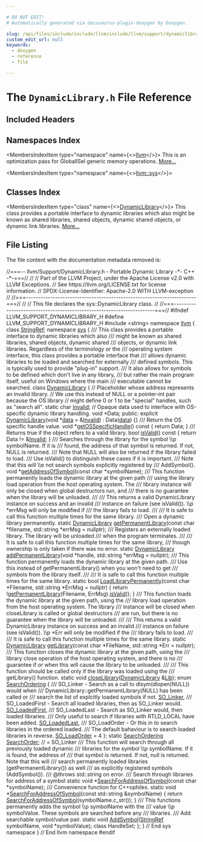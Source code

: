 ```yaml
---

# DO NOT EDIT!
# Automatically generated via docusaurus-plugin-doxygen by Doxygen.

slug: /api/files/include/include/llvm/include/llvm/support/dynamiclibrary-h
custom_edit_url: null
keywords:
  - doxygen
  - reference
  - file

---
```





# The `DynamicLibrary.h` File Reference

<DoxygenPage pluginConfig={pluginConfig}>



## Included Headers

<IncludesList>
<IncludesListItem
  filePath="string"
  permalink=""
  isLocal="false" />
</IncludesList>

## Namespaces Index

<MembersIndex>

<MembersIndexItem
  type="namespace"
  name={<><a href="/docs/api/namespaces/llvm">llvm</a></>}>
This is an optimization pass for GlobalISel generic memory operations. <a href="/docs/api/namespaces/llvm/#details">More...</a>
</MembersIndexItem>

<MembersIndexItem
  type="namespace"
  name={<><a href="/docs/api/namespaces/llvm/sys">llvm::sys</a></>}>
</MembersIndexItem>

</MembersIndex>

## Classes Index

<MembersIndex>

<MembersIndexItem
  type="class"
  name={<><a href="/docs/api/classes/llvm/sys/dynamiclibrary">DynamicLibrary</a></>}>
This class provides a portable interface to dynamic libraries which also might be known as shared libraries, shared objects, dynamic shared objects, or dynamic link libraries. <a href="/docs/api/classes/llvm/sys/dynamiclibrary/#details">More...</a>
</MembersIndexItem>

</MembersIndex>


## File Listing

The file content with the documentation metadata removed is:

<ProgramListing>

<Link id="l00001" /><CodeLine lineNumber="1"><Highlight kind="comment">//===-- llvm/Support/DynamicLibrary.h - Portable Dynamic Library -&#42;- C++ -&#42;-===//</Highlight><Highlight kind="normal"></Highlight></CodeLine>
<Link id="l00002" /><CodeLine lineNumber="2"><Highlight kind="normal"></Highlight><Highlight kind="comment">//</Highlight><Highlight kind="normal"></Highlight></CodeLine>
<Link id="l00003" /><CodeLine lineNumber="3"><Highlight kind="normal"></Highlight><Highlight kind="comment">// Part of the LLVM Project, under the Apache License v2.0 with LLVM Exceptions.</Highlight><Highlight kind="normal"></Highlight></CodeLine>
<Link id="l00004" /><CodeLine lineNumber="4"><Highlight kind="normal"></Highlight><Highlight kind="comment">// See https://llvm.org/LICENSE.txt for license information.</Highlight><Highlight kind="normal"></Highlight></CodeLine>
<Link id="l00005" /><CodeLine lineNumber="5"><Highlight kind="normal"></Highlight><Highlight kind="comment">// SPDX-License-Identifier: Apache-2.0 WITH LLVM-exception</Highlight><Highlight kind="normal"></Highlight></CodeLine>
<Link id="l00006" /><CodeLine lineNumber="6"><Highlight kind="normal"></Highlight><Highlight kind="comment">//</Highlight><Highlight kind="normal"></Highlight></CodeLine>
<Link id="l00007" /><CodeLine lineNumber="7"><Highlight kind="normal"></Highlight><Highlight kind="comment">//===----------------------------------------------------------------------===//</Highlight><Highlight kind="normal"></Highlight></CodeLine>
<Link id="l00008" /><CodeLine lineNumber="8"><Highlight kind="normal"></Highlight><Highlight kind="comment">//</Highlight><Highlight kind="normal"></Highlight></CodeLine>
<Link id="l00009" /><CodeLine lineNumber="9"><Highlight kind="normal"></Highlight><Highlight kind="comment">// This file declares the sys::DynamicLibrary class.</Highlight><Highlight kind="normal"></Highlight></CodeLine>
<Link id="l00010" /><CodeLine lineNumber="10"><Highlight kind="normal"></Highlight><Highlight kind="comment">//</Highlight><Highlight kind="normal"></Highlight></CodeLine>
<Link id="l00011" /><CodeLine lineNumber="11"><Highlight kind="normal"></Highlight><Highlight kind="comment">//===----------------------------------------------------------------------===//</Highlight><Highlight kind="normal"></Highlight></CodeLine>
<Link id="l00012" /><CodeLine lineNumber="12"><Highlight kind="normal"></Highlight></CodeLine>
<Link id="l00013" /><CodeLine lineNumber="13"><Highlight kind="normal"></Highlight><Highlight kind="preprocessor">#ifndef LLVM&#95;SUPPORT&#95;DYNAMICLIBRARY&#95;H</Highlight><Highlight kind="normal"></Highlight></CodeLine>
<Link id="l00014" /><CodeLine lineNumber="14"><Highlight kind="normal"></Highlight><Highlight kind="preprocessor">#define LLVM&#95;SUPPORT&#95;DYNAMICLIBRARY&#95;H</Highlight><Highlight kind="normal"></Highlight></CodeLine>
<Link id="l00015" /><CodeLine lineNumber="15"><Highlight kind="normal"></Highlight></CodeLine>
<Link id="l00016" /><CodeLine lineNumber="16"><Highlight kind="normal"></Highlight><Highlight kind="preprocessor">#include &lt;string&gt;</Highlight><Highlight kind="normal"></Highlight></CodeLine>
<Link id="l00017" /><CodeLine lineNumber="17"><Highlight kind="normal"></Highlight></CodeLine>
<Link id="l00018" /><CodeLine lineNumber="18"><Highlight kind="normal"></Highlight><Highlight kind="keyword">namespace </Highlight><Highlight kind="normal"><a href="/docs/api/namespaces/llvm">llvm</a> &#123;</Highlight></CodeLine>
<Link id="l00019" /><CodeLine lineNumber="19"><Highlight kind="normal"></Highlight></CodeLine>
<Link id="l00020" /><CodeLine lineNumber="20"><Highlight kind="normal"></Highlight><Highlight kind="keyword">class </Highlight><Highlight kind="normal"><a href="/docs/api/classes/llvm/stringref">StringRef</a>;</Highlight></CodeLine>
<Link id="l00021" /><CodeLine lineNumber="21"><Highlight kind="normal"></Highlight></CodeLine>
<Link id="l00022" /><CodeLine lineNumber="22"><Highlight kind="normal"></Highlight><Highlight kind="keyword">namespace </Highlight><Highlight kind="normal"><a href="/docs/api/namespaces/llvm/sys">sys</a> &#123;</Highlight></CodeLine>
<Link id="l00023" /><CodeLine lineNumber="23"><Highlight kind="normal"></Highlight><Highlight kind="comment"></Highlight></CodeLine>
<Link id="l00024" /><CodeLine lineNumber="24"><Highlight kind="comment">/// This class provides a portable interface to dynamic libraries which also</Highlight></CodeLine>
<Link id="l00025" /><CodeLine lineNumber="25"><Highlight kind="comment">/// might be known as shared libraries, shared objects, dynamic shared</Highlight></CodeLine>
<Link id="l00026" /><CodeLine lineNumber="26"><Highlight kind="comment">/// objects, or dynamic link libraries. Regardless of the terminology or the</Highlight></CodeLine>
<Link id="l00027" /><CodeLine lineNumber="27"><Highlight kind="comment">/// operating system interface, this class provides a portable interface that</Highlight></CodeLine>
<Link id="l00028" /><CodeLine lineNumber="28"><Highlight kind="comment">/// allows dynamic libraries to be loaded and searched for externally</Highlight></CodeLine>
<Link id="l00029" /><CodeLine lineNumber="29"><Highlight kind="comment">/// defined symbols. This is typically used to provide &quot;plug-in&quot; support.</Highlight></CodeLine>
<Link id="l00030" /><CodeLine lineNumber="30"><Highlight kind="comment">/// It also allows for symbols to be defined which don&#39;t live in any library,</Highlight></CodeLine>
<Link id="l00031" /><CodeLine lineNumber="31"><Highlight kind="comment">/// but rather the main program itself, useful on Windows where the main</Highlight></CodeLine>
<Link id="l00032" /><CodeLine lineNumber="32"><Highlight kind="comment">/// executable cannot be searched.</Highlight><Highlight kind="normal"></Highlight></CodeLine>
<Link id="l00033" /><CodeLine lineNumber="33" lineLink="/docs/api/classes/llvm/sys/dynamiclibrary"><Highlight kind="normal"></Highlight><Highlight kind="keyword">class </Highlight><Highlight kind="normal"><a href="/docs/api/classes/llvm/sys/dynamiclibrary/#a57f3eea5ad36a6b82ec5bb2b63363227">DynamicLibrary</a> &#123;</Highlight></CodeLine>
<Link id="l00034" /><CodeLine lineNumber="34"><Highlight kind="normal">  </Highlight><Highlight kind="comment">// Placeholder whose address represents an invalid library.</Highlight><Highlight kind="normal"></Highlight></CodeLine>
<Link id="l00035" /><CodeLine lineNumber="35"><Highlight kind="normal">  </Highlight><Highlight kind="comment">// We use this instead of NULL or a pointer-int pair because the OS library</Highlight><Highlight kind="normal"></Highlight></CodeLine>
<Link id="l00036" /><CodeLine lineNumber="36"><Highlight kind="normal">  </Highlight><Highlight kind="comment">// might define 0 or 1 to be &quot;special&quot; handles, such as &quot;search all&quot;.</Highlight><Highlight kind="normal"></Highlight></CodeLine>
<Link id="l00037" /><CodeLine lineNumber="37"><Highlight kind="normal">  </Highlight><Highlight kind="keyword">static</Highlight><Highlight kind="normal"> </Highlight><Highlight kind="keywordtype">char</Highlight><Highlight kind="normal"> <a href="/docs/api/namespaces/llvm/#af59335be18fa802d111a646be658b7d0a68a576ae5bab85b26f5e5a947d3b41e8">Invalid</a>;</Highlight></CodeLine>
<Link id="l00038" /><CodeLine lineNumber="38"><Highlight kind="normal"></Highlight></CodeLine>
<Link id="l00039" /><CodeLine lineNumber="39"><Highlight kind="normal">  </Highlight><Highlight kind="comment">// Opaque data used to interface with OS-specific dynamic library handling.</Highlight><Highlight kind="normal"></Highlight></CodeLine>
<Link id="l00040" /><CodeLine lineNumber="40"><Highlight kind="normal">  </Highlight><Highlight kind="keywordtype">void</Highlight><Highlight kind="normal"> &#42;Data;</Highlight></CodeLine>
<Link id="l00041" /><CodeLine lineNumber="41"><Highlight kind="normal"></Highlight></CodeLine>
<Link id="l00042" /><CodeLine lineNumber="42"><Highlight kind="normal"></Highlight><Highlight kind="keyword">public</Highlight><Highlight kind="normal">:</Highlight></CodeLine>
<Link id="l00043" /><CodeLine lineNumber="43" lineLink="/docs/api/classes/llvm/sys/dynamiclibrary/#a57f3eea5ad36a6b82ec5bb2b63363227"><Highlight kind="normal">  </Highlight><Highlight kind="keyword">explicit</Highlight><Highlight kind="normal"> <a href="/docs/api/classes/llvm/sys/dynamiclibrary/#a57f3eea5ad36a6b82ec5bb2b63363227">DynamicLibrary</a>(</Highlight><Highlight kind="keywordtype">void</Highlight><Highlight kind="normal"> &#42;<a href="/docs/api/files/lib/lib/codegen/staticdatasplitter-cpp/#ad2fefd8832b4b1ea3dbb1f621063bbff">data</a> = &amp;<a href="/docs/api/namespaces/llvm/#af59335be18fa802d111a646be658b7d0a68a576ae5bab85b26f5e5a947d3b41e8">Invalid</a>) : Data(<a href="/docs/api/files/lib/lib/codegen/staticdatasplitter-cpp/#ad2fefd8832b4b1ea3dbb1f621063bbff">data</a>) &#123;&#125;</Highlight></CodeLine>
<Link id="l00044" /><CodeLine lineNumber="44"><Highlight kind="normal"></Highlight><Highlight kind="comment"></Highlight></CodeLine>
<Link id="l00045" /><CodeLine lineNumber="45"><Highlight kind="comment">  /// Return the OS specific handle value.</Highlight><Highlight kind="normal"></Highlight></CodeLine>
<Link id="l00046" /><CodeLine lineNumber="46" lineLink="/docs/api/classes/llvm/sys/dynamiclibrary/#a51c12a36736447d90300d62519f1879f"><Highlight kind="normal">  </Highlight><Highlight kind="keywordtype">void</Highlight><Highlight kind="normal"> &#42;<a href="/docs/api/classes/llvm/sys/dynamiclibrary/#a51c12a36736447d90300d62519f1879f">getOSSpecificHandle</a>()</Highlight><Highlight kind="keyword"> const </Highlight><Highlight kind="normal">&#123; </Highlight><Highlight kind="keywordflow">return</Highlight><Highlight kind="normal"> Data; &#125;</Highlight></CodeLine>
<Link id="l00047" /><CodeLine lineNumber="47"><Highlight kind="normal"></Highlight><Highlight kind="comment"></Highlight></CodeLine>
<Link id="l00048" /><CodeLine lineNumber="48"><Highlight kind="comment">  /// Returns true if the object refers to a valid library.</Highlight><Highlight kind="normal"></Highlight></CodeLine>
<Link id="l00049" /><CodeLine lineNumber="49" lineLink="/docs/api/classes/llvm/sys/dynamiclibrary/#ad719c4aa9bee4753891741603642eca4"><Highlight kind="normal">  </Highlight><Highlight kind="keywordtype">bool</Highlight><Highlight kind="normal"> <a href="/docs/api/classes/llvm/sys/dynamiclibrary/#ad719c4aa9bee4753891741603642eca4">isValid</a>()</Highlight><Highlight kind="keyword"> const </Highlight><Highlight kind="normal">&#123; </Highlight><Highlight kind="keywordflow">return</Highlight><Highlight kind="normal"> Data != &amp;<a href="/docs/api/namespaces/llvm/#af59335be18fa802d111a646be658b7d0a68a576ae5bab85b26f5e5a947d3b41e8">Invalid</a>; &#125;</Highlight></CodeLine>
<Link id="l00050" /><CodeLine lineNumber="50"><Highlight kind="normal"></Highlight><Highlight kind="comment"></Highlight></CodeLine>
<Link id="l00051" /><CodeLine lineNumber="51"><Highlight kind="comment">  /// Searches through the library for the symbol \\p symbolName. If it is</Highlight></CodeLine>
<Link id="l00052" /><CodeLine lineNumber="52"><Highlight kind="comment">  /// found, the address of that symbol is returned. If not, NULL is returned.</Highlight></CodeLine>
<Link id="l00053" /><CodeLine lineNumber="53"><Highlight kind="comment">  /// Note that NULL will also be returned if the library failed to load.</Highlight></CodeLine>
<Link id="l00054" /><CodeLine lineNumber="54"><Highlight kind="comment">  /// Use isValid() to distinguish these cases if it is important.</Highlight></CodeLine>
<Link id="l00055" /><CodeLine lineNumber="55"><Highlight kind="comment">  /// Note that this will \\e not search symbols explicitly registered by</Highlight></CodeLine>
<Link id="l00056" /><CodeLine lineNumber="56"><Highlight kind="comment">  /// AddSymbol().</Highlight><Highlight kind="normal"></Highlight></CodeLine>
<Link id="l00057" /><CodeLine lineNumber="57"><Highlight kind="normal">  </Highlight><Highlight kind="keywordtype">void</Highlight><Highlight kind="normal"> &#42;<a href="/docs/api/classes/llvm/sys/dynamiclibrary/#aba426dbb54c99f3421554c5087c91f85">getAddressOfSymbol</a>(</Highlight><Highlight kind="keyword">const</Highlight><Highlight kind="normal"> </Highlight><Highlight kind="keywordtype">char</Highlight><Highlight kind="normal"> &#42;symbolName);</Highlight></CodeLine>
<Link id="l00058" /><CodeLine lineNumber="58"><Highlight kind="normal"></Highlight><Highlight kind="comment"></Highlight></CodeLine>
<Link id="l00059" /><CodeLine lineNumber="59"><Highlight kind="comment">  /// This function permanently loads the dynamic library at the given path</Highlight></CodeLine>
<Link id="l00060" /><CodeLine lineNumber="60"><Highlight kind="comment">  /// using the library load operation from the host operating system. The</Highlight></CodeLine>
<Link id="l00061" /><CodeLine lineNumber="61"><Highlight kind="comment">  /// library instance will only be closed when global destructors run, and</Highlight></CodeLine>
<Link id="l00062" /><CodeLine lineNumber="62"><Highlight kind="comment">  /// there is no guarantee when the library will be unloaded.</Highlight></CodeLine>
<Link id="l00063" /><CodeLine lineNumber="63"><Highlight kind="comment">  ///</Highlight></CodeLine>
<Link id="l00064" /><CodeLine lineNumber="64"><Highlight kind="comment">  /// This returns a valid DynamicLibrary instance on success and an invalid</Highlight></CodeLine>
<Link id="l00065" /><CodeLine lineNumber="65"><Highlight kind="comment">  /// instance on failure (see isValid()). \\p &#42;errMsg will only be modified if</Highlight></CodeLine>
<Link id="l00066" /><CodeLine lineNumber="66"><Highlight kind="comment">  /// the library fails to load.</Highlight></CodeLine>
<Link id="l00067" /><CodeLine lineNumber="67"><Highlight kind="comment">  ///</Highlight></CodeLine>
<Link id="l00068" /><CodeLine lineNumber="68"><Highlight kind="comment">  /// It is safe to call this function multiple times for the same library.</Highlight></CodeLine>
<Link id="l00069" /><CodeLine lineNumber="69"><Highlight kind="comment">  /// Open a dynamic library permanently.</Highlight><Highlight kind="normal"></Highlight></CodeLine>
<Link id="l00070" /><CodeLine lineNumber="70"><Highlight kind="normal">  </Highlight><Highlight kind="keyword">static</Highlight><Highlight kind="normal"> <a href="/docs/api/classes/llvm/sys/dynamiclibrary">DynamicLibrary</a> <a href="/docs/api/classes/llvm/sys/dynamiclibrary/#a5fe607fc919d5fcd00bdfded75f46643">getPermanentLibrary</a>(</Highlight><Highlight kind="keyword">const</Highlight><Highlight kind="normal"> </Highlight><Highlight kind="keywordtype">char</Highlight><Highlight kind="normal"> &#42;filename,</Highlight></CodeLine>
<Link id="l00071" /><CodeLine lineNumber="71"><Highlight kind="normal">                                            std::string &#42;errMsg = </Highlight><Highlight kind="keyword">nullptr</Highlight><Highlight kind="normal">);</Highlight></CodeLine>
<Link id="l00072" /><CodeLine lineNumber="72"><Highlight kind="normal"></Highlight><Highlight kind="comment"></Highlight></CodeLine>
<Link id="l00073" /><CodeLine lineNumber="73"><Highlight kind="comment">  /// Registers an externally loaded library. The library will be unloaded</Highlight></CodeLine>
<Link id="l00074" /><CodeLine lineNumber="74"><Highlight kind="comment">  /// when the program terminates.</Highlight></CodeLine>
<Link id="l00075" /><CodeLine lineNumber="75"><Highlight kind="comment">  ///</Highlight></CodeLine>
<Link id="l00076" /><CodeLine lineNumber="76"><Highlight kind="comment">  /// It is safe to call this function multiple times for the same library,</Highlight></CodeLine>
<Link id="l00077" /><CodeLine lineNumber="77"><Highlight kind="comment">  /// though ownership is only taken if there was no error.</Highlight><Highlight kind="normal"></Highlight></CodeLine>
<Link id="l00078" /><CodeLine lineNumber="78"><Highlight kind="normal">  </Highlight><Highlight kind="keyword">static</Highlight><Highlight kind="normal"> <a href="/docs/api/classes/llvm/sys/dynamiclibrary">DynamicLibrary</a> <a href="/docs/api/classes/llvm/sys/dynamiclibrary/#a1ef93af5b33193a6575a733c1a7104af">addPermanentLibrary</a>(</Highlight><Highlight kind="keywordtype">void</Highlight><Highlight kind="normal"> &#42;handle,</Highlight></CodeLine>
<Link id="l00079" /><CodeLine lineNumber="79"><Highlight kind="normal">                                            std::string &#42;errMsg = </Highlight><Highlight kind="keyword">nullptr</Highlight><Highlight kind="normal">);</Highlight></CodeLine>
<Link id="l00080" /><CodeLine lineNumber="80"><Highlight kind="normal"></Highlight><Highlight kind="comment"></Highlight></CodeLine>
<Link id="l00081" /><CodeLine lineNumber="81"><Highlight kind="comment">  /// This function permanently loads the dynamic library at the given path.</Highlight></CodeLine>
<Link id="l00082" /><CodeLine lineNumber="82"><Highlight kind="comment">  /// Use this instead of getPermanentLibrary() when you won&#39;t need to get</Highlight></CodeLine>
<Link id="l00083" /><CodeLine lineNumber="83"><Highlight kind="comment">  /// symbols from the library itself.</Highlight></CodeLine>
<Link id="l00084" /><CodeLine lineNumber="84"><Highlight kind="comment">  ///</Highlight></CodeLine>
<Link id="l00085" /><CodeLine lineNumber="85"><Highlight kind="comment">  /// It is safe to call this function multiple times for the same library.</Highlight><Highlight kind="normal"></Highlight></CodeLine>
<Link id="l00086" /><CodeLine lineNumber="86" lineLink="/docs/api/classes/llvm/sys/dynamiclibrary/#a53d32d3b3baefdec31d3d94b0586d437"><Highlight kind="normal">  </Highlight><Highlight kind="keyword">static</Highlight><Highlight kind="normal"> </Highlight><Highlight kind="keywordtype">bool</Highlight><Highlight kind="normal"> <a href="/docs/api/classes/llvm/sys/dynamiclibrary/#a53d32d3b3baefdec31d3d94b0586d437">LoadLibraryPermanently</a>(</Highlight><Highlight kind="keyword">const</Highlight><Highlight kind="normal"> </Highlight><Highlight kind="keywordtype">char</Highlight><Highlight kind="normal"> &#42;Filename,</Highlight></CodeLine>
<Link id="l00087" /><CodeLine lineNumber="87"><Highlight kind="normal">                                     std::string &#42;ErrMsg = </Highlight><Highlight kind="keyword">nullptr</Highlight><Highlight kind="normal">) &#123;</Highlight></CodeLine>
<Link id="l00088" /><CodeLine lineNumber="88"><Highlight kind="normal">    </Highlight><Highlight kind="keywordflow">return</Highlight><Highlight kind="normal"> !<a href="/docs/api/classes/llvm/sys/dynamiclibrary/#a5fe607fc919d5fcd00bdfded75f46643">getPermanentLibrary</a>(Filename, ErrMsg).<a href="/docs/api/classes/llvm/sys/dynamiclibrary/#ad719c4aa9bee4753891741603642eca4">isValid</a>();</Highlight></CodeLine>
<Link id="l00089" /><CodeLine lineNumber="89"><Highlight kind="normal">  &#125;</Highlight></CodeLine>
<Link id="l00090" /><CodeLine lineNumber="90"><Highlight kind="normal"></Highlight><Highlight kind="comment"></Highlight></CodeLine>
<Link id="l00091" /><CodeLine lineNumber="91"><Highlight kind="comment">  /// This function loads the dynamic library at the given path, using the</Highlight></CodeLine>
<Link id="l00092" /><CodeLine lineNumber="92"><Highlight kind="comment">  /// library load operation from the host operating system. The library</Highlight></CodeLine>
<Link id="l00093" /><CodeLine lineNumber="93"><Highlight kind="comment">  /// instance will be closed when closeLibrary is called or global destructors</Highlight></CodeLine>
<Link id="l00094" /><CodeLine lineNumber="94"><Highlight kind="comment">  /// are run, but there is no guarantee when the library will be unloaded.</Highlight></CodeLine>
<Link id="l00095" /><CodeLine lineNumber="95"><Highlight kind="comment">  ///</Highlight></CodeLine>
<Link id="l00096" /><CodeLine lineNumber="96"><Highlight kind="comment">  /// This returns a valid DynamicLibrary instance on success and an invalid</Highlight></CodeLine>
<Link id="l00097" /><CodeLine lineNumber="97"><Highlight kind="comment">  /// instance on failure (see isValid()). \\p &#42;Err will only be modified if the</Highlight></CodeLine>
<Link id="l00098" /><CodeLine lineNumber="98"><Highlight kind="comment">  /// library fails to load.</Highlight></CodeLine>
<Link id="l00099" /><CodeLine lineNumber="99"><Highlight kind="comment">  ///</Highlight></CodeLine>
<Link id="l00100" /><CodeLine lineNumber="100"><Highlight kind="comment">  /// It is safe to call this function multiple times for the same library.</Highlight><Highlight kind="normal"></Highlight></CodeLine>
<Link id="l00101" /><CodeLine lineNumber="101"><Highlight kind="normal">  </Highlight><Highlight kind="keyword">static</Highlight><Highlight kind="normal"> <a href="/docs/api/classes/llvm/sys/dynamiclibrary">DynamicLibrary</a> <a href="/docs/api/classes/llvm/sys/dynamiclibrary/#a1222f2fb8f4a8b093d6419c74ff30e1e">getLibrary</a>(</Highlight><Highlight kind="keyword">const</Highlight><Highlight kind="normal"> </Highlight><Highlight kind="keywordtype">char</Highlight><Highlight kind="normal"> &#42;FileName,</Highlight></CodeLine>
<Link id="l00102" /><CodeLine lineNumber="102"><Highlight kind="normal">                                   std::string &#42;Err = </Highlight><Highlight kind="keyword">nullptr</Highlight><Highlight kind="normal">);</Highlight></CodeLine>
<Link id="l00103" /><CodeLine lineNumber="103"><Highlight kind="normal"></Highlight><Highlight kind="comment"></Highlight></CodeLine>
<Link id="l00104" /><CodeLine lineNumber="104"><Highlight kind="comment">  /// This function closes the dynamic library at the given path, using the</Highlight></CodeLine>
<Link id="l00105" /><CodeLine lineNumber="105"><Highlight kind="comment">  /// library close operation of the host operating system, and there is no</Highlight></CodeLine>
<Link id="l00106" /><CodeLine lineNumber="106"><Highlight kind="comment">  /// guarantee if or when this will cause the library to be unloaded.</Highlight></CodeLine>
<Link id="l00107" /><CodeLine lineNumber="107"><Highlight kind="comment">  ///</Highlight></CodeLine>
<Link id="l00108" /><CodeLine lineNumber="108"><Highlight kind="comment">  /// This function should be called only if the library was loaded using the</Highlight></CodeLine>
<Link id="l00109" /><CodeLine lineNumber="109"><Highlight kind="comment">  /// getLibrary() function.</Highlight><Highlight kind="normal"></Highlight></CodeLine>
<Link id="l00110" /><CodeLine lineNumber="110"><Highlight kind="normal">  </Highlight><Highlight kind="keyword">static</Highlight><Highlight kind="normal"> </Highlight><Highlight kind="keywordtype">void</Highlight><Highlight kind="normal"> <a href="/docs/api/classes/llvm/sys/dynamiclibrary/#aed402a3aa473bf44f618d2ec9129738c">closeLibrary</a>(<a href="/docs/api/classes/llvm/sys/dynamiclibrary">DynamicLibrary</a> &amp;<a href="/docs/api/namespaces/llvm/#a372f87e2cac1c83389c98554dc44806da043d23e54edc5360a7785ae212d1b806">Lib</a>);</Highlight></CodeLine>
<Link id="l00111" /><CodeLine lineNumber="111"><Highlight kind="normal"></Highlight></CodeLine>
<Link id="l00112" /><CodeLine lineNumber="112" lineLink="/docs/api/classes/llvm/sys/dynamiclibrary/#a5e198e8003db7c5e9f35ee98a5897e59"><Highlight kind="normal">  </Highlight><Highlight kind="keyword">enum</Highlight><Highlight kind="normal"> <a href="/docs/api/classes/llvm/sys/dynamiclibrary/#a5e198e8003db7c5e9f35ee98a5897e59">SearchOrdering</a> &#123;</Highlight><Highlight kind="comment"></Highlight></CodeLine>
<Link id="l00113" /><CodeLine lineNumber="113"><Highlight kind="comment">    /// SO&#95;Linker - Search as a call to dlsym(dlopen(NULL)) would when</Highlight></CodeLine>
<Link id="l00114" /><CodeLine lineNumber="114"><Highlight kind="comment">    /// DynamicLibrary::getPermanentLibrary(NULL) has been called or</Highlight></CodeLine>
<Link id="l00115" /><CodeLine lineNumber="115"><Highlight kind="comment">    /// search the list of explcitly loaded symbols if not.</Highlight><Highlight kind="normal"></Highlight></CodeLine>
<Link id="l00116" /><CodeLine lineNumber="116" lineLink="/docs/api/classes/llvm/sys/dynamiclibrary/#a5e198e8003db7c5e9f35ee98a5897e59a8e2b356d38ac9fe1f4a792153d6049a0"><Highlight kind="normal">    <a href="/docs/api/classes/llvm/sys/dynamiclibrary/#a5e198e8003db7c5e9f35ee98a5897e59a8e2b356d38ac9fe1f4a792153d6049a0">SO&#95;Linker</a>,</Highlight><Highlight kind="comment"></Highlight></CodeLine>
<Link id="l00117" /><CodeLine lineNumber="117"><Highlight kind="comment">    /// SO&#95;LoadedFirst - Search all loaded libraries, then as SO&#95;Linker would.</Highlight><Highlight kind="normal"></Highlight></CodeLine>
<Link id="l00118" /><CodeLine lineNumber="118" lineLink="/docs/api/classes/llvm/sys/dynamiclibrary/#a5e198e8003db7c5e9f35ee98a5897e59a8e941223db97baefe656ec0adc0d78ab"><Highlight kind="normal">    <a href="/docs/api/classes/llvm/sys/dynamiclibrary/#a5e198e8003db7c5e9f35ee98a5897e59a8e941223db97baefe656ec0adc0d78ab">SO&#95;LoadedFirst</a>,</Highlight><Highlight kind="comment"></Highlight></CodeLine>
<Link id="l00119" /><CodeLine lineNumber="119"><Highlight kind="comment">    /// SO&#95;LoadedLast - Search as SO&#95;Linker would, then loaded libraries.</Highlight></CodeLine>
<Link id="l00120" /><CodeLine lineNumber="120"><Highlight kind="comment">    /// Only useful to search if libraries with RTLD&#95;LOCAL have been added.</Highlight><Highlight kind="normal"></Highlight></CodeLine>
<Link id="l00121" /><CodeLine lineNumber="121" lineLink="/docs/api/classes/llvm/sys/dynamiclibrary/#a5e198e8003db7c5e9f35ee98a5897e59a455bb962eea2904a7faa441d04b59946"><Highlight kind="normal">    <a href="/docs/api/classes/llvm/sys/dynamiclibrary/#a5e198e8003db7c5e9f35ee98a5897e59a455bb962eea2904a7faa441d04b59946">SO&#95;LoadedLast</a>,</Highlight><Highlight kind="comment"></Highlight></CodeLine>
<Link id="l00122" /><CodeLine lineNumber="122"><Highlight kind="comment">    /// SO&#95;LoadOrder - Or this in to search libraries in the ordered loaded.</Highlight></CodeLine>
<Link id="l00123" /><CodeLine lineNumber="123"><Highlight kind="comment">    /// The default bahaviour is to search loaded libraries in reverse.</Highlight><Highlight kind="normal"></Highlight></CodeLine>
<Link id="l00124" /><CodeLine lineNumber="124" lineLink="/docs/api/classes/llvm/sys/dynamiclibrary/#a5e198e8003db7c5e9f35ee98a5897e59a766335f02cb77f4bea92f2212f65c0b5"><Highlight kind="normal">    <a href="/docs/api/classes/llvm/sys/dynamiclibrary/#a5e198e8003db7c5e9f35ee98a5897e59a766335f02cb77f4bea92f2212f65c0b5">SO&#95;LoadOrder</a> = 4</Highlight></CodeLine>
<Link id="l00125" /><CodeLine lineNumber="125"><Highlight kind="normal">  &#125;;</Highlight></CodeLine>
<Link id="l00126" /><CodeLine lineNumber="126" lineLink="/docs/api/classes/llvm/sys/dynamiclibrary/#a796ad78100654a505c1803a39208fb5d"><Highlight kind="normal">  </Highlight><Highlight kind="keyword">static</Highlight><Highlight kind="normal"> <a href="/docs/api/classes/llvm/sys/dynamiclibrary/#a5e198e8003db7c5e9f35ee98a5897e59">SearchOrdering</a> <a href="/docs/api/classes/llvm/sys/dynamiclibrary/#a796ad78100654a505c1803a39208fb5d">SearchOrder</a>; </Highlight><Highlight kind="comment">// = SO&#95;Linker</Highlight><Highlight kind="normal"></Highlight></CodeLine>
<Link id="l00127" /><CodeLine lineNumber="127"><Highlight kind="normal"></Highlight><Highlight kind="comment"></Highlight></CodeLine>
<Link id="l00128" /><CodeLine lineNumber="128"><Highlight kind="comment">  /// This function will search through all previously loaded dynamic</Highlight></CodeLine>
<Link id="l00129" /><CodeLine lineNumber="129"><Highlight kind="comment">  /// libraries for the symbol \\p symbolName. If it is found, the address of</Highlight></CodeLine>
<Link id="l00130" /><CodeLine lineNumber="130"><Highlight kind="comment">  /// that symbol is returned. If not, null is returned. Note that this will</Highlight></CodeLine>
<Link id="l00131" /><CodeLine lineNumber="131"><Highlight kind="comment">  /// search permanently loaded libraries (getPermanentLibrary()) as well</Highlight></CodeLine>
<Link id="l00132" /><CodeLine lineNumber="132"><Highlight kind="comment">  /// as explicitly registered symbols (AddSymbol()).</Highlight></CodeLine>
<Link id="l00133" /><CodeLine lineNumber="133"><Highlight kind="comment">  /// @throws std::string on error.</Highlight></CodeLine>
<Link id="l00134" /><CodeLine lineNumber="134"><Highlight kind="comment">  /// Search through libraries for address of a symbol</Highlight><Highlight kind="normal"></Highlight></CodeLine>
<Link id="l00135" /><CodeLine lineNumber="135"><Highlight kind="normal">  </Highlight><Highlight kind="keyword">static</Highlight><Highlight kind="normal"> </Highlight><Highlight kind="keywordtype">void</Highlight><Highlight kind="normal"> &#42;<a href="/docs/api/classes/llvm/sys/dynamiclibrary/#ae003d16a33e81b88943d3e3aa179fcc4">SearchForAddressOfSymbol</a>(</Highlight><Highlight kind="keyword">const</Highlight><Highlight kind="normal"> </Highlight><Highlight kind="keywordtype">char</Highlight><Highlight kind="normal"> &#42;symbolName);</Highlight></CodeLine>
<Link id="l00136" /><CodeLine lineNumber="136"><Highlight kind="normal"></Highlight><Highlight kind="comment"></Highlight></CodeLine>
<Link id="l00137" /><CodeLine lineNumber="137"><Highlight kind="comment">  /// Convenience function for C++ophiles.</Highlight><Highlight kind="normal"></Highlight></CodeLine>
<Link id="l00138" /><CodeLine lineNumber="138" lineLink="/docs/api/classes/llvm/sys/dynamiclibrary/#a5d4956a5c03696b5bb8230f61deb8061"><Highlight kind="normal">  </Highlight><Highlight kind="keyword">static</Highlight><Highlight kind="normal"> </Highlight><Highlight kind="keywordtype">void</Highlight><Highlight kind="normal"> &#42;<a href="/docs/api/classes/llvm/sys/dynamiclibrary/#a5d4956a5c03696b5bb8230f61deb8061">SearchForAddressOfSymbol</a>(</Highlight><Highlight kind="keyword">const</Highlight><Highlight kind="normal"> std::string &amp;symbolName) &#123;</Highlight></CodeLine>
<Link id="l00139" /><CodeLine lineNumber="139"><Highlight kind="normal">    </Highlight><Highlight kind="keywordflow">return</Highlight><Highlight kind="normal"> <a href="/docs/api/classes/llvm/sys/dynamiclibrary/#ae003d16a33e81b88943d3e3aa179fcc4">SearchForAddressOfSymbol</a>(symbolName.c&#95;str());</Highlight></CodeLine>
<Link id="l00140" /><CodeLine lineNumber="140"><Highlight kind="normal">  &#125;</Highlight></CodeLine>
<Link id="l00141" /><CodeLine lineNumber="141"><Highlight kind="normal"></Highlight><Highlight kind="comment"></Highlight></CodeLine>
<Link id="l00142" /><CodeLine lineNumber="142"><Highlight kind="comment">  /// This functions permanently adds the symbol \\p symbolName with the</Highlight></CodeLine>
<Link id="l00143" /><CodeLine lineNumber="143"><Highlight kind="comment">  /// value \\p symbolValue.  These symbols are searched before any</Highlight></CodeLine>
<Link id="l00144" /><CodeLine lineNumber="144"><Highlight kind="comment">  /// libraries.</Highlight></CodeLine>
<Link id="l00145" /><CodeLine lineNumber="145"><Highlight kind="comment">  /// Add searchable symbol/value pair.</Highlight><Highlight kind="normal"></Highlight></CodeLine>
<Link id="l00146" /><CodeLine lineNumber="146"><Highlight kind="normal">  </Highlight><Highlight kind="keyword">static</Highlight><Highlight kind="normal"> </Highlight><Highlight kind="keywordtype">void</Highlight><Highlight kind="normal"> <a href="/docs/api/classes/llvm/sys/dynamiclibrary/#a2f997f2beb9cf206cd215663be3b9617">AddSymbol</a>(<a href="/docs/api/classes/llvm/stringref">StringRef</a> symbolName, </Highlight><Highlight kind="keywordtype">void</Highlight><Highlight kind="normal"> &#42;symbolValue);</Highlight></CodeLine>
<Link id="l00147" /><CodeLine lineNumber="147"><Highlight kind="normal"></Highlight></CodeLine>
<Link id="l00148" /><CodeLine lineNumber="148"><Highlight kind="normal">  </Highlight><Highlight kind="keyword">class </Highlight><Highlight kind="normal">HandleSet;</Highlight></CodeLine>
<Link id="l00149" /><CodeLine lineNumber="149"><Highlight kind="normal">&#125;;</Highlight></CodeLine>
<Link id="l00150" /><CodeLine lineNumber="150"><Highlight kind="normal"></Highlight></CodeLine>
<Link id="l00151" /><CodeLine lineNumber="151"><Highlight kind="normal">&#125; </Highlight><Highlight kind="comment">// End sys namespace</Highlight><Highlight kind="normal"></Highlight></CodeLine>
<Link id="l00152" /><CodeLine lineNumber="152"><Highlight kind="normal">&#125; </Highlight><Highlight kind="comment">// End llvm namespace</Highlight><Highlight kind="normal"></Highlight></CodeLine>
<Link id="l00153" /><CodeLine lineNumber="153"><Highlight kind="normal"></Highlight></CodeLine>
<Link id="l00154" /><CodeLine lineNumber="154"><Highlight kind="normal"></Highlight><Highlight kind="preprocessor">#endif</Highlight></CodeLine>

</ProgramListing>


</DoxygenPage>

